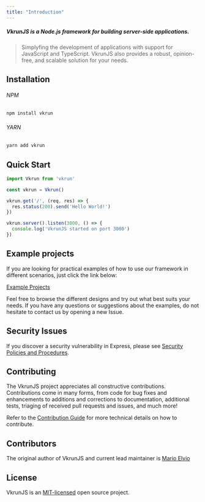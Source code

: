 ```yaml
---
title: "Introduction"
---
```


##### VkrunJS is a Node.js framework for building server-side applications.

> Simplyfing the development of applications with support for JavaScript and TypeScript. VkrunJS also provides a robust, opinion-free, and scalable solution for your needs.

## Installation

###### NPM

```bash
npm install vkrun
```

###### YARN

```bash
yarn add vkrun
```

## Quick Start

```ts
import Vkrun from 'vkrun'

const vkrun = Vkrun()

vkrun.get('/', (req, res) => {
  res.status(200).send('Hello World!')
})

vkrun.server().listen(3000, () => {
  console.log('VkrunJS started on port 3000')
})
```

## Example projects

If you are looking for practical examples of how to use our framework in different scenarios, just click the link below:

[Example Projects](https://github.com/vkrunjs/vkrun/tree/main/examples)

Feel free to browse the different designs and try out what best suits your needs. If you have any questions or suggestions about the examples, do not hesitate to contact us by opening a new Issue.

## Security Issues

If you discover a security vulnerability in Express, please see [Security Policies and Procedures](/security).

## Contributing

The VkrunJS project appreciates all constructive contributions. Contributions come in many forms, from code for bug fixes and enhancements to additions and corrections to documentation, additional tests, triaging of received pull requests and issues, and much more!

Refer to the [Contribution Guide](/contributing) for more technical details on how to contribute.

## Contributors

The original author of VkrunJS and current lead maintainer is [Mario Elvio](https://www.linkedin.com/in/marioelvio)

## License

VkrunJS is an [MIT-licensed](/license) open source project.

